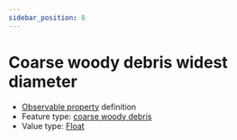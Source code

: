 ```yaml
---
sidebar_position: 8
---
```



# Coarse woody debris widest diameter

- [Observable property](/viewers/dawe-vocabs?uri=https://linked.data.gov.au/def/nrm/ee4d10cb-4245-496c-a72c-0696e2014f90) definition
- Feature type: [coarse woody debris](http://linked.data.gov.au/def/tern-cv/c001183f-c6b5-4162-8de9-0c7ed0eb3bfe)
- Value type: [Float](https://w3id.org/tern/ontologies/tern/Float)

<Example
  protocolModule="coarse-woody-debris"
  observableProperty="https://linked.data.gov.au/def/nrm/ee4d10cb-4245-496c-a72c-0696e2014f90"
/>
